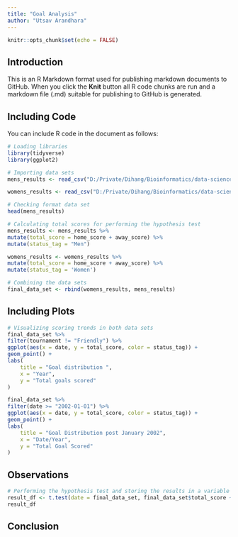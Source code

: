 ```yaml
---
title: "Goal Analysis"
author: "Utsav Arandhara"
---
```


```r
knitr::opts_chunk$set(echo = FALSE)
```

## Introduction

This is an R Markdown format used for publishing markdown documents to GitHub. When you click the **Knit** button all R code chunks are run and a markdown file (.md) suitable for publishing to GitHub is generated.

## Including Code

You can include R code in the document as follows:

```r
# Loading libraries
library(tidyverse)
library(ggplot2)

# Importing data sets
mens_results <- read_csv("D:/Private/Dihang/Bioinformatics/data-science-repo/data-science-repo/Datasets/men_results.csv")

womens_results <- read_csv("D:/Private/Dihang/Bioinformatics/data-science-repo/data-science-repo/Datasets/women_results.csv")

# Checking format data set
head(mens_results)

# Calculating total scores for performing the hypothesis test
mens_results <- mens_results %>%
mutate(total_score = home_score + away_score) %>%
mutate(status_tag = "Men")

womens_results <- womens_results %>%
mutate(total_score = home_score + away_score) %>%
mutate(status_tag = 'Women')

# Combining the data sets
final_data_set <- rbind(womens_results, mens_results)
```

## Including Plots

```r
# Visualizing scoring trends in both data sets
final_data_set %>% 
filter(tournament != "Friendly") %>%
ggplot(aes(x = date, y = total_score, color = status_tag)) + 
geom_point() +
labs(
    title = "Goal distribution ",
    x = "Year",
    y = "Total goals scored"
)

final_data_set %>%
filter(date >= "2002-01-01") %>%
ggplot(aes(x = date, y = total_score, color = status_tag)) +
geom_point() +
labs(
    title = "Goal Distribution post January 2002",
    x = "Date/Year",
    y = "Total Goal Scored"
)
```

## Observations

```r
# Performing the hypothesis test and storing the results in a variable
result_df <- t.test(date = final_data_set, final_data_set$total_score ~ as.factor(final_data_set$status_tag), alternate = "greater", conf.level = 0.1)
result_df
```

## Conclusion

